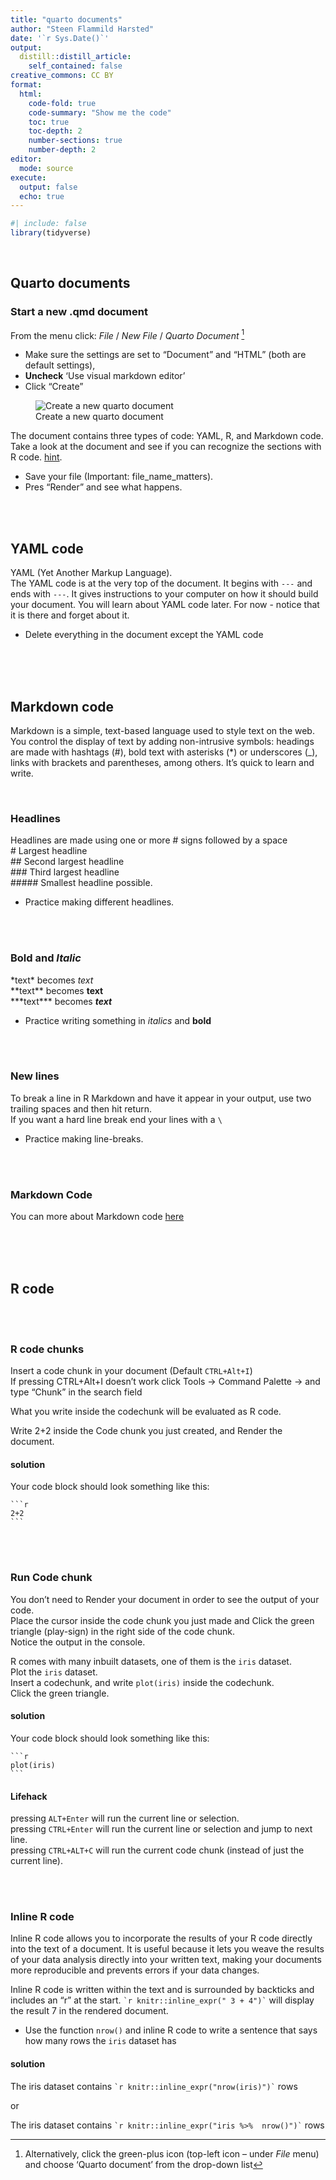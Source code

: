 ```yaml
---
title: "quarto documents"
author: "Steen Flammild Harsted"
date: '`r Sys.Date()`'
output:
  distill::distill_article:
    self_contained: false
creative_commons: CC BY
format:
  html: 
    code-fold: true
    code-summary: "Show me the code"
    toc: true
    toc-depth: 2
    number-sections: true
    number-depth: 2
editor: 
  mode: source
execute: 
  output: false
  echo: true
---
```


```r
#| include: false
library(tidyverse)
```


\ \ \ 

## Quarto documents

### Start a new .qmd document

From the menu click: _File_ /  _New File_ /  _Quarto Document_ [^1]
 
 * Make sure the settings are set to "Document" and "HTML" (both are default settings), 
 * **Uncheck** 'Use visual markdown editor'
 * Click "Create" 
 
![Create a new quarto document](gfx/create_new_quarto_doc.png)
 
The document contains three types of code: YAML, R, and Markdown code. Take a look at the document and see if you can recognize the sections with R code.  [hint](qmd_gui/rstudio_introduction_to_gui_text_editor_en.qmd).
 
 * Save your file  (Important: file_name_matters).  
 * Pres "Render" and see what happens.

<br><br>

## YAML code
YAML (Yet Another Markup Language).  
The YAML code is at the very top of the document. It begins with `---` and ends with `---`. It gives instructions to your computer on how it should build your document. You will learn about YAML code later. For now - notice that it is there and forget about it.

* Delete everything in the document except the YAML code
  
<br><br><br>

## Markdown code
Markdown is a simple, text-based language used to style text on the web. You control the display of text by adding non-intrusive symbols: headings are made with hashtags (#), bold text with asterisks (*) or underscores (_), links with brackets and parentheses, among others. It's quick to learn and write.

<br>
    
### Headlines
Headlines are made using one or more # signs followed by a space  
\# Largest headline  
\## Second largest headline  
\### Third largest headline  
\##### Smallest headline possible.   

* Practice making different headlines.  

<br><br>

### **Bold** and *Italic*
\*text\*  becomes *text*  
\*\*text\*\*  becomes **text**  
\*\*\*text\*\*\*  becomes ***text***  

* Practice writing something in *italics* and **bold**  

<br><br>
  
### New lines
To break a line in R Markdown and have it appear in your output, use two trailing spaces and then hit return.  
If you want a hard line break end your lines with a `\`

* Practice making line-breaks.
  
<br><br>

### Markdown Code
You can more about Markdown code [here](https://quarto.org/docs/authoring/markdown-basics.html)


<br><br><br>

## R code

<br><br>

### R code chunks
Insert a code chunk in your document (Default `CTRL+Alt+I`)  
If pressing CTRL+Alt+I doesn't work click Tools -> Command Palette -> and type "Chunk" in the search field  
  
What you write inside the codechunk will be evaluated as R code.

Write 2+2 inside the Code chunk you just created, and Render the document.
  
::: {.callout-tip collapse=true}
#### solution
Your code block should look something like this:


````verbatim
```r
2+2
```
````

:::
  
<br><br>
  
### Run Code chunk
You don't need to Render your document in order to see the output of your code.  
Place the cursor inside the code chunk you just made and Click the green triangle (play-sign) in the right side of the code chunk.  
Notice the output in the console.  
  
R comes with many inbuilt datasets, one of them is the `iris` dataset.  
Plot the `iris` dataset.  
Insert a codechunk, and write `plot(iris)` inside the codechunk.  
Click the green triangle.

::: {.callout-tip collapse=true}
#### solution
Your code block should look something like this:


````verbatim
```r
plot(iris)
```
````

:::
 
::: {.callout-tip}
#### Lifehack
pressing `ALT+Enter` will run the current line or selection.  
pressing `CTRL+Enter` will run the current line or selection and jump to next line.  
pressing `CTRL+ALT+C` will run the current code chunk (instead of just the current line).  
:::

<br><br>

### Inline R code
Inline R code allows you to incorporate the results of your R code directly into the text of a document. It is useful because it lets you weave the results of your data analysis directly into your written text, making your documents more reproducible and prevents errors if your data changes.  

Inline R code is written within the text and is surrounded by backticks and includes an "r" at the start. `` `r knitr::inline_expr(" 3 + 4")` `` will display the result 7 in the rendered document.

* Use the function `nrow()` and inline R code to write a sentence that says how many rows the `iris` dataset has

::: {.callout-tip collapse=true}
#### solution
The iris dataset contains `` `r knitr::inline_expr("nrow(iris)")` `` rows  
  
or  

The iris dataset contains `` `r knitr::inline_expr("iris %>%  nrow()")` `` rows

:::

[^1]: Alternatively, click the green-plus icon (top-left icon -- under _File_ menu) and choose 'Quarto document' from the drop-down list
  
<script src="https://giscus.app/client.js"
        data-repo="sorenoneill/r4phd"
        data-repo-id="R_kgDOJ9etDQ"
        data-category="Announcements"
        data-category-id="DIC_kwDOJ9etDc4CYApF"
        data-mapping="pathname"
        data-strict="0"
        data-reactions-enabled="0"
        data-emit-metadata="0"
        data-input-position="bottom"
        data-theme="cobalt"
        data-lang="en"
        crossorigin="anonymous"
        async>
</script>